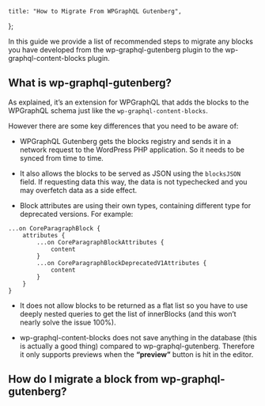 	title: "How to Migrate From WPGraphQL Gutenberg",
};

In this guide we provide a list of recommended steps to migrate any blocks you have developed from the wp-graphql-gutenberg plugin to the wp-graphql-content-blocks plugin.

## What is wp-graphql-gutenberg?

As explained, it’s an extension for WPGraphQL that adds the blocks to the WPGraphQL schema just like the `wp-graphql-content-blocks`.

However there are some key differences that you need to be aware of:

- WPGraphQL Gutenberg gets the blocks registry and sends it in a network request to the WordPress PHP application. So it needs to be synced from time to time.

- It also allows the blocks to be served as JSON using the `blocksJSON` field. If requesting data this way, the data is not typechecked and you may overfetch data as a side effect.

- Block attributes are using their own types, containing different type for deprecated versions. For example:

```gql
...on CoreParagraphBlock {
    attributes {
        ...on CoreParagraphBlockAttributes {
            content
        }
        ...on CoreParagraphBlockDeprecatedV1Attributes {
            content
        }
    }
}
```

- It does not allow blocks to be returned as a flat list so you have to use deeply nested queries to get the list of innerBlocks (and this won’t nearly solve the issue 100%).

- wp-graphql-content-blocks does not save anything in the database (this is actually a good thing) compared to wp-graphql-gutenberg. Therefore it only supports previews when the **“preview”** button is hit in the editor.

## How do I migrate a block from wp-graphql-gutenberg?
